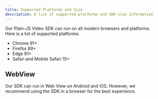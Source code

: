 ```yaml
---
title: Supported Platforms and Size
description: A list of supported platforms and SDK size information
---
```


Our Plain-JS Video SDK can run on all modern browsers and platforms. Here is a list of supported platforms:

- Chrome 91+
- Firefox 89+
- Edge 91+
- Safari and Mobile Safari 15+

## WebView

Our SDK can run in Web View on Android and iOS. However, we recommend using the SDK in a browser for the best experience.
